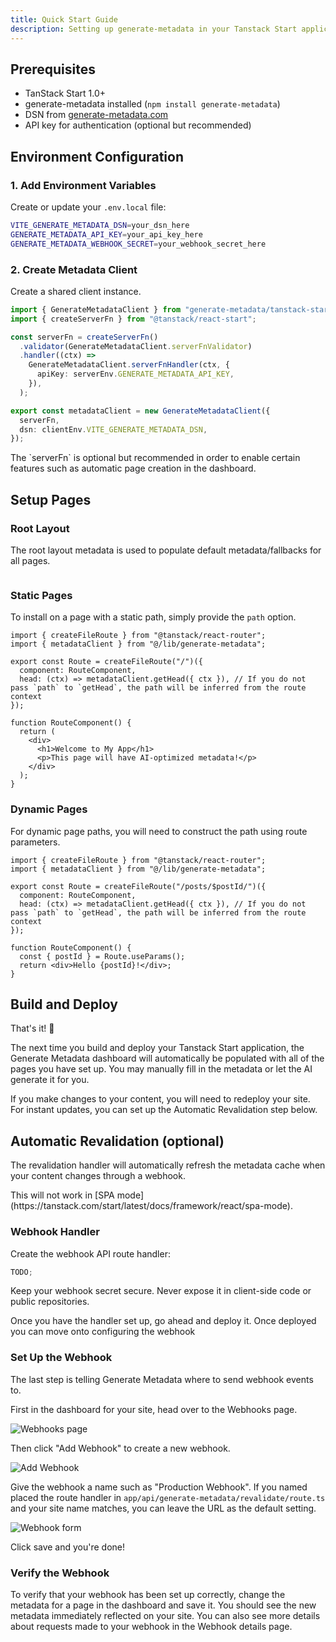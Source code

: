 ```yaml
---
title: Quick Start Guide
description: Setting up generate-metadata in your Tanstack Start application
---
```


## Prerequisites

- TanStack Start 1.0+
- generate-metadata installed (`npm install generate-metadata`)
- DSN from [generate-metadata.com](https://generate-metadata.com)
- API key for authentication (optional but recommended)

## Environment Configuration

### 1. Add Environment Variables

Create or update your `.env.local` file:

```bash title=".env.local"
VITE_GENERATE_METADATA_DSN=your_dsn_here
GENERATE_METADATA_API_KEY=your_api_key_here
GENERATE_METADATA_WEBHOOK_SECRET=your_webhook_secret_here
```

### 2. Create Metadata Client

Create a shared client instance.

```ts title="lib/metadata.ts"
import { GenerateMetadataClient } from "generate-metadata/tanstack-start";
import { createServerFn } from "@tanstack/react-start";

const serverFn = createServerFn()
  .validator(GenerateMetadataClient.serverFnValidator)
  .handler((ctx) =>
    GenerateMetadataClient.serverFnHandler(ctx, {
      apiKey: serverEnv.GENERATE_METADATA_API_KEY,
    }),
  );

export const metadataClient = new GenerateMetadataClient({
  serverFn,
  dsn: clientEnv.VITE_GENERATE_METADATA_DSN,
});
```

<Callout type="info">
  The `serverFn` is optional but recommended in order to enable certain features
  such as automatic page creation in the dashboard.
</Callout>

## Setup Pages

### Root Layout

The root layout metadata is used to populate default metadata/fallbacks for all pages.

```tsx title="app/layout.tsx"

```

### Static Pages

To install on a page with a static path, simply provide the `path` option.

```tsx title="routes/index.tsx"
import { createFileRoute } from "@tanstack/react-router";
import { metadataClient } from "@/lib/generate-metadata";

export const Route = createFileRoute("/")({
  component: RouteComponent,
  head: (ctx) => metadataClient.getHead({ ctx }), // If you do not pass `path` to `getHead`, the path will be inferred from the route context
});

function RouteComponent() {
  return (
    <div>
      <h1>Welcome to My App</h1>
      <p>This page will have AI-optimized metadata!</p>
    </div>
  );
}
```

### Dynamic Pages

For dynamic page paths, you will need to construct the path using route parameters.

```tsx title="routes/posts/$postId/index.tsx"
import { createFileRoute } from "@tanstack/react-router";
import { metadataClient } from "@/lib/generate-metadata";

export const Route = createFileRoute("/posts/$postId/")({
  component: RouteComponent,
  head: (ctx) => metadataClient.getHead({ ctx }), // If you do not pass `path` to `getHead`, the path will be inferred from the route context
});

function RouteComponent() {
  const { postId } = Route.useParams();
  return <div>Hello {postId}!</div>;
}
```

## Build and Deploy

That's it! 🎉

The next time you build and deploy your Tanstack Start application, the Generate Metadata dashboard will automatically be populated with all of the pages you have set up. You may manually fill in the metadata or let the AI generate it for you.

If you make changes to your content, you will need to redeploy your site. For instant updates, you can set up the Automatic Revalidation step below.

## Automatic Revalidation (optional)

The revalidation handler will automatically refresh the metadata cache when your content changes through a webhook.

<Callout type="warn">
  This will not work in [SPA
  mode](https://tanstack.com/start/latest/docs/framework/react/spa-mode).
</Callout>

### Webhook Handler

Create the webhook API route handler:

```ts title="app/api/generate-metadata/revalidate/route.ts"
TODO;
```

<Callout type="info">
  Keep your webhook secret secure. Never expose it in client-side code or public
  repositories.
</Callout>

Once you have the handler set up, go ahead and deploy it. Once deployed you can move onto configuring the webhook

### Set Up the Webhook

The last step is telling Generate Metadata where to send webhook events to.

First in the dashboard for your site, head over to the Webhooks page.

![Webhooks page](./_images/webhooks-page.png)

Then click "Add Webhook" to create a new webhook.

![Add Webhook](./_images/add-webhook.png)

Give the webhook a name such as "Production Webhook". If you named placed the route handler in `app/api/generate-metadata/revalidate/route.ts` and your site name matches, you can leave the URL as the default setting.

![Webhook form](./_images/webhook-form.png)

Click save and you're done!

### Verify the Webhook

To verify that your webhook has been set up correctly, change the metadata for a page in the dashboard and save it. You should see the new metadata immediately reflected on your site. You can also see more details about requests made to your webhook in the Webhook details page.
